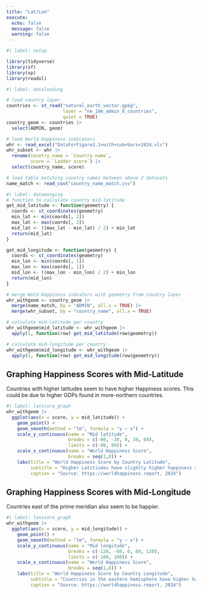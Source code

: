 ```yaml
---
title: "Lat/Lon"
execute: 
  echo: false
  message: false
  warning: false
---
```


```r
#| label: setup

library(tidyverse)
library(sf)
library(sp)
library(readxl)

```

```r
#| label: dataloading

# load country layer
countries <- st_read("natural_earth_vector.gpkg",
                     layer = "ne_10m_admin_0_countries",
                     quiet = TRUE)
country_geom <- countries |>
  select(ADMIN, geom)

# load World Happiness indicators
whr <- read_excel("DataForFigure2.1+with+sub+bars+2024.xls")
whr_subset <- whr |>
  rename(country_name = `Country name`,
         score = `Ladder score`) |>
  select(country_name, score)

# load table matching country names between above 2 datasets
name_match <- read_csv("country_name_match.csv")

```


```r
#| label: datamunging
# function to calculate country mid-latitude
get_mid_latitude <- function(geometry) {
  coords <- st_coordinates(geometry)
  min_lat <- min(coords[, 2])
  max_lat <- max(coords[, 2])
  mid_lat <- ((max_lat - min_lat) / 2) + min_lat
  return(mid_lat)
}

get_mid_longitude <- function(geometry) {
  coords <- st_coordinates(geometry)
  min_lon <- min(coords[, 1])
  max_lon <- max(coords[, 1])
  mid_lon <- ((max_lon - min_lon) / 2) + min_lon
  return(mid_lon)
}

# merge Wold Happiness indcators with geometry from country layer
whr_withgeom <- country_geom |>
  merge(name_match, by = "ADMIN", all.x = TRUE) |>
  merge(whr_subset, by = "country_name", all.x = TRUE)

# calculate mid-latitude per country
whr_withgeom$mid_latitude <- whr_withgeom |>
  apply(1, function(row) get_mid_latitude(row$geometry))

# calculate mid-longitude per country
whr_withgeom$mid_longitude <- whr_withgeom |>
  apply(1, function(row) get_mid_longitude(row$geometry))

```


## Graphing Happiness Scores with Mid-Latitude
Countries with higher latitudes seem to have higher Happiness scores.
This could be due to higher GDPs found in more-northern countries.


```r
#| label: latscore_graph
whr_withgeom |>
  ggplot(aes(x = score, y = mid_latitude)) +
    geom_point() +
    geom_smooth(method = "lm", formula = "y ~ x") +
    scale_y_continuous(name = "Mid latitude",
                       breaks = c(-60, -30, 0, 30, 60),
                       limits = c(-80, 80)) +
    scale_x_continuous(name = "World Happiness Score",
                       breaks = seq(1,8)) +
    labs(title = "World Happiness Score by Country Latitude",
         subtitle = "Higher Latitiudes have slightly higher happiness scores",
         caption = "Source: https://worldhappiness.report, 2024")

```

## Graphing Happiness Scores with Mid-Longitude
Countries east of the prime meridian also seem to be happier.

```r
#| label: lonscore_graph
whr_withgeom |>
  ggplot(aes(x = score, y = mid_longitude)) +
    geom_point() +
    geom_smooth(method = "lm", formula = "y ~ x") +
    scale_y_continuous(name = "Mid longitude",
                       breaks = c(-120, -60, 0, 60, 120),
                       limits = c(-100, 100)) +
    scale_x_continuous(name = "World Happiness Score",
                       breaks = seq(1,8)) +
    labs(title = "World Happiness Score by Country Longitude",
         subtitle = "Countries in the eastern hemisphere have higher happiness scores",
         caption = "Source: https://worldhappiness.report, 2024")

```

